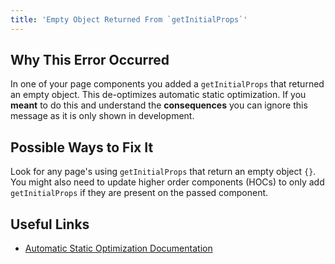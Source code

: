 ```yaml
---
title: 'Empty Object Returned From `getInitialProps`'
---
```


## Why This Error Occurred

In one of your page components you added a `getInitialProps` that returned an empty object. This de-optimizes automatic static optimization. If you **meant** to do this and understand the **consequences** you can ignore this message as it is only shown in development.

## Possible Ways to Fix It

Look for any page's using `getInitialProps` that return an empty object `{}`. You might also need to update higher order components (HOCs) to only add `getInitialProps` if they are present on the passed component.

## Useful Links

- [Automatic Static Optimization Documentation](/docs/pages/building-your-application/rendering/automatic-static-optimization)
